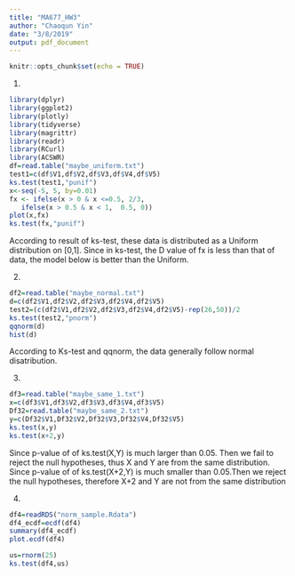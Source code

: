 ```yaml
---
title: "MA677_HW3"
author: "Chaoqun Yin"
date: "3/8/2019"
output: pdf_document
---
```


```r
knitr::opts_chunk$set(echo = TRUE)
```



1. 
```r
library(dplyr)
library(ggplot2)
library(plotly)
library(tidyverse)
library(magrittr)
library(readr)
library(RCurl)
library(ACSWR)
df=read.table("maybe_uniform.txt")
test1=c(df$V1,df$V2,df$V3,df$V4,df$V5)
ks.test(test1,"punif")
x<-seq(-5, 5, by=0.01)
fx <- ifelse(x > 0 & x <=0.5, 2/3,
   ifelse(x > 0.5 & x < 1,  0.5, 0))
plot(x,fx)
ks.test(fx,"punif")
```
According to result of ks-test, these data is distributed as a Uniform distribution on [0,1].
Since in ks-test, the D value of fx is less than that of data, the model below is better than the Uniform.

2.
```r
df2=read.table("maybe_normal.txt")
d=c(df2$V1,df2$V2,df2$V3,df2$V4,df2$V5)
test2=(c(df2$V1,df2$V2,df2$V3,df2$V4,df2$V5)-rep(26,50))/2
ks.test(test2,"pnorm")
qqnorm(d)
hist(d)
```
According to Ks-test and qqnorm, the data generally follow normal disatribution.


3. 
```r
df3=read.table("maybe_same_1.txt")
x=c(df3$V1,df3$V2,df3$V3,df3$V4,df3$V5)
Df32=read.table("maybe_same_2.txt")
y=c(Df32$V1,Df32$V2,Df32$V3,Df32$V4,Df32$V5)
ks.test(x,y)
ks.test(x+2,y)
```

Since p-value of of ks.test(X,Y) is much larger than 0.05. Then we fail to reject the null hypotheses, thus X and Y are from the same distribution. Since p-value of of ks.test(X+2,Y) is much smaller than 0.05.Then we reject the null hypotheses, therefore X+2 and Y are not from the same distribution


4. 
```r
df4=readRDS("norm_sample.Rdata")
df4_ecdf=ecdf(df4)
summary(df4_ecdf)
plot.ecdf(df4)

us=rnorm(25)
ks.test(df4,us)
```




